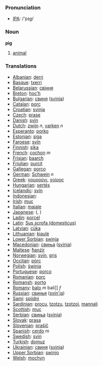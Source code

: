 === Pronunciation ===
*[[w:IPA|IPA]]: /'pɪg/

=== Noun ===

'''pig'''

# [[animal]]

=== Translations ===

*[[Albanian]]: [[derri]]
*[[Basque]]: [[txerri]]
*[[Belarussian]]: [[свіння]]
*[[Breton]]: [[hoc’h]]
*[[Bulgarian]]: [[свиня]] ([[svinja]])
*[[Catalan]]: [[porc]]
*[[Croatian]]: [[svinja]]
*[[Czech]]: [[prase]]
*[[Danish]]: [[svin]]
*[[Dutch]]: [[zwijn]] ''n'', [[varken]] ''n''
*[[Esperanto]]: [[porko]]
*[[Estonian]]: [[siga]]
*[[Faroese]]: [[svín]]
*[[Finnish]]: [[sika]]
*[[French]]: [[cochon]] ''m''
*[[Frisian]]: [[baarch]]
*[[Friulian]]: [[purcit]]
*[[Gallegan]]: [[porco]]
*[[German]]: [[Schwein]] ''n''
*[[Greek]]: [[γουρούνι]], [[χοίρος]] '' ''
*[[Hungarian]]: [[sertés]]
*[[Icelandic]]: [[svín]]
*[[Indonesian]]: [[]]
*[[Irish]]: [[muc]]
*[[Italian]]: [[maiale]] '' ''
*[[Japanese]]: [[]] ([[]], )
*[[Ladin]]: [[porcel]]
*[[Latin]]: [[Sus scrofa (domesticus)]] '' ''
*[[Latvian]]: [[cūka]]
*[[Lithuanian]]: [[kiaulė]]
*[[Lower Sorbian]]: [[swinja]]
*[[Macedonian]]: [[свиња]] ([[svinja]])
*[[Maltese]]: [[ħanżir]]
*[[Norwegian]]: [[svin]], [[gris]]
*[[Occitan]]: [[pòrc]]
*[[Polish]]: [[świnia]] '' ''
*[[Portuguese]]: [[porco]]
*[[Romanian]]: [[porc]]
*[[Romansh]]: [[portg]]
*[[Romany]]: [[balo]] ''m'' bali]] ''f''
*[[Russian]]: [[свинья]] ([[svin'ja]]) '' ''
*[[Sami]]: [[spiidni]]
*[[Sardinian]]: [[procu]], [[tzotzu]], [[tzotzoi]], [[mannali]]
*[[Scottish]]: [[muc]]
*[[Serbian]]: [[свиња]] ([[svinja]])
*[[Slovak]]: [[prasa]]
*[[Slovenian]]: [[prašič]]
*[[Spanish]]: [[cerdo]] ''m''
*[[Swedish]]: [[svin]]
*[[Turkish]]: [[domuz]]
*[[Ukrainian]]: [[свиня]] ([[svinja]])
*[[Upper Sorbian]]: [[swinjo]]
*[[Welsh]]: [[mochyn]]